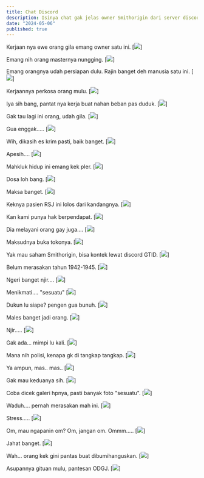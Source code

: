 ```yaml
---
title: Chat Discord
description: Isinya chat gak jelas owner Smithorigin dari server discord GTID. 
date: "2024-05-06"
published: true
---
```


Kerjaan nya ewe orang gila emang owner satu ini.
[![](/dosa/chat-discord/1.png)]

Emang nih orang masternya nungging.
[![](/dosa/chat-discord/2.png)]

Emang orangnya udah persiapan dulu. Rajin banget deh manusia satu ini.
[![](/dosa/chat-discord/3.png)]

Kerjaannya perkosa orang mulu.
[![](/dosa/chat-discord/4.png)]

Iya sih bang, pantat nya kerja buat nahan beban pas duduk.
[![](/dosa/chat-discord/5.png)]

Gak tau lagi ini orang, udah gila.
[![](/dosa/chat-discord/6.png)]

Gua enggak.....
[![](/dosa/chat-discord/7.png)]

Wih, dikasih es krim pasti, baik banget.
[![](/dosa/chat-discord/8.png)]

Apesih....
[![](/dosa/chat-discord/9.png)]

Mahkluk hidup ini emang kek pler.
[![](/dosa/chat-discord/10.png)]

Dosa loh bang.
[![](/dosa/chat-discord/11.png)]

Maksa banget.
[![](/dosa/chat-discord/12.png)]

Keknya pasien RSJ ini lolos dari kandangnya.
[![](/dosa/chat-discord/13.png)]

Kan kami punya hak berpendapat.
[![](/dosa/chat-discord/14.png)]

Dia melayani orang gay juga....
[![](/dosa/chat-discord/15.png)]

Maksudnya buka tokonya.
[![](/dosa/chat-discord/16.png)]

Yak mau saham Smithorigin, bisa kontek lewat discord GTID.
[![](/dosa/chat-discord/17.png)]

Belum merasakan tahun 1942-1945.
[![](/dosa/chat-discord/18.png)]

Ngeri banget njir....
[![](/dosa/chat-discord/19.png)]

Menikmati.... "sesuatu"
[![](/dosa/chat-discord/20.png)]

Dukun lu siape? pengen gua bunuh.
[![](/dosa/chat-discord/21.png)]

Males banget jadi orang.
[![](/dosa/chat-discord/22.png)]

Njir.....
[![](/dosa/chat-discord/23.png)]

Gak ada... mimpi lu kali.
[![](/dosa/chat-discord/24.png)]

Mana nih polisi, kenapa gk di tangkap tangkap.
[![](/dosa/chat-discord/25.png)]

Ya ampun, mas.. mas..
[![](/dosa/chat-discord/26.png)]

Gak mau keduanya sih.
[![](/dosa/chat-discord/27.png)]

Coba dicek galeri hpnya, pasti banyak foto "sesuatu".
[![](/dosa/chat-discord/28.png)]

Waduh.... pernah merasakan mah ini.
[![](/dosa/chat-discord/29.png)]

Stress.....
[![](/dosa/chat-discord/30.png)]

Om, mau ngapanin om? Om, jangan om. Ommm.....
[![](/dosa/chat-discord/31.png)]

Jahat banget.
[![](/dosa/chat-discord/32.png)]

Wah... orang kek gini pantas buat dibumihanguskan.
[![](/dosa/chat-discord/33.png)]

Asupannya gituan mulu, pantesan ODGJ.
[![](/dosa/chat-discord/33.png)]